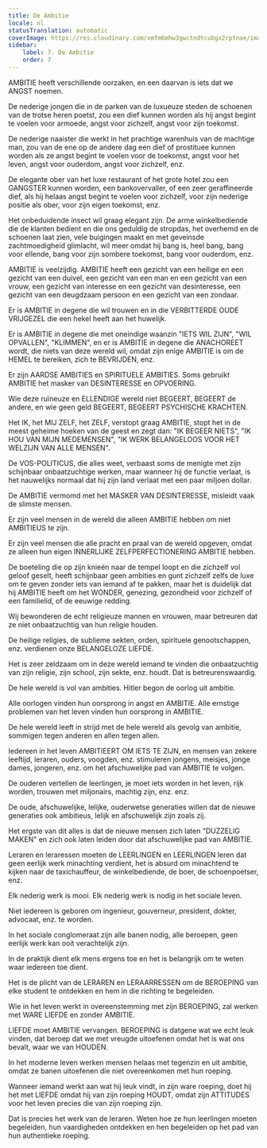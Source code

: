 ```yaml
---
title: De Ambitie
locale: nl
statusTranslation: automatic
coverImage: https://res.cloudinary.com/xmfm6mhw3gwctndtcubgx2rptnae/image/upload/v1740337243/small_cover_educacion_fundamental_a051170f1c.webp
sidebar:
    label: 7. De Ambitie
    order: 7
---
```

AMBITIE heeft verschillende oorzaken, en een daarvan is iets dat we ANGST noemen.

De nederige jongen die in de parken van de luxueuze steden de schoenen van de trotse heren poetst, zou een dief kunnen worden als hij angst begint te voelen voor armoede, angst voor zichzelf, angst voor zijn toekomst.

De nederige naaister die werkt in het prachtige warenhuis van de machtige man, zou van de ene op de andere dag een dief of prostituee kunnen worden als ze angst begint te voelen voor de toekomst, angst voor het leven, angst voor ouderdom, angst voor zichzelf, enz.

De elegante ober van het luxe restaurant of het grote hotel zou een GANGSTER kunnen worden, een bankovervaller, of een zeer geraffineerde dief, als hij helaas angst begint te voelen voor zichzelf, voor zijn nederige positie als ober, voor zijn eigen toekomst, enz.

Het onbeduidende insect wil graag elegant zijn. De arme winkelbediende die de klanten bedient en die ons geduldig de stropdas, het overhemd en de schoenen laat zien, vele buigingen maakt en met geveinsde zachtmoedigheid glimlacht, wil meer omdat hij bang is, heel bang, bang voor ellende, bang voor zijn sombere toekomst, bang voor ouderdom, enz.

AMBITIE is veelzijdig. AMBITIE heeft een gezicht van een heilige en een gezicht van een duivel, een gezicht van een man en een gezicht van een vrouw, een gezicht van interesse en een gezicht van desinteresse, een gezicht van een deugdzaam persoon en een gezicht van een zondaar.

Er is AMBITIE in degene die wil trouwen en in die VERBITTERDE OUDE VRIJGEZEL die een hekel heeft aan het huwelijk.

Er is AMBITIE in degene die met oneindige waanzin "IETS WIL ZIJN", "WIL OPVALLEN", "KLIMMEN", en er is AMBITIE in degene die ANACHOREET wordt, die niets van deze wereld wil, omdat zijn enige AMBITIE is om de HEMEL te bereiken, zich te BEVRIJDEN, enz.

Er zijn AARDSE AMBITIES en SPIRITUELE AMBITIES. Soms gebruikt AMBITIE het masker van DESINTERESSE en OPVOERING.

Wie deze ruïneuze en ELLENDIGE wereld niet BEGEERT, BEGEERT de andere, en wie geen geld BEGEERT, BEGEERT PSYCHISCHE KRACHTEN.

Het IK, het MIJ ZELF, het ZELF, verstopt graag AMBITIE, stopt het in de meest geheime hoeken van de geest en zegt dan: "IK BEGEER NIETS", "IK HOU VAN MIJN MEDEMENSEN", "IK WERK BELANGELOOS VOOR HET WELZIJN VAN ALLE MENSEN".

De VOS-POLITICUS, die alles weet, verbaast soms de menigte met zijn schijnbaar onbaatzuchtige werken, maar wanneer hij de functie verlaat, is het nauwelijks normaal dat hij zijn land verlaat met een paar miljoen dollar.

De AMBITIE vermomd met het MASKER VAN DESINTERESSE, misleidt vaak de slimste mensen.

Er zijn veel mensen in de wereld die alleen AMBITIE hebben om niet AMBITIEUS te zijn.

Er zijn veel mensen die alle pracht en praal van de wereld opgeven, omdat ze alleen hun eigen INNERLIJKE ZELFPERFECTIONERING AMBITIE hebben.

De boeteling die op zijn knieën naar de tempel loopt en die zichzelf vol geloof geselt, heeft schijnbaar geen ambities en gunt zichzelf zelfs de luxe om te geven zonder iets van iemand af te pakken, maar het is duidelijk dat hij AMBITIE heeft om het WONDER, genezing, gezondheid voor zichzelf of een familielid, of de eeuwige redding.

Wij bewonderen de echt religieuze mannen en vrouwen, maar betreuren dat ze niet onbaatzuchtig van hun religie houden.

De heilige religies, de sublieme sekten, orden, spirituele genootschappen, enz. verdienen onze BELANGELOZE LIEFDE.

Het is zeer zeldzaam om in deze wereld iemand te vinden die onbaatzuchtig van zijn religie, zijn school, zijn sekte, enz. houdt. Dat is betreurenswaardig.

De hele wereld is vol van ambities. Hitler begon de oorlog uit ambitie.

Alle oorlogen vinden hun oorsprong in angst en AMBITIE. Alle ernstige problemen van het leven vinden hun oorsprong in AMBITIE.

De hele wereld leeft in strijd met de hele wereld als gevolg van ambitie, sommigen tegen anderen en allen tegen allen.

Iedereen in het leven AMBITIEERT OM IETS TE ZIJN, en mensen van zekere leeftijd, leraren, ouders, voogden, enz. stimuleren jongens, meisjes, jonge dames, jongeren, enz. om het afschuwelijke pad van AMBITIE te volgen.

De ouderen vertellen de leerlingen, je moet iets worden in het leven, rijk worden, trouwen met miljonairs, machtig zijn, enz. enz.

De oude, afschuwelijke, lelijke, ouderwetse generaties willen dat de nieuwe generaties ook ambitieus, lelijk en afschuwelijk zijn zoals zij.

Het ergste van dit alles is dat de nieuwe mensen zich laten "DUZZELIG MAKEN" en zich ook laten leiden door dat afschuwelijke pad van AMBITIE.

Leraren en leraressen moeten de LEERLINGEN en LEERLINGEN leren dat geen eerlijk werk minachting verdient, het is absurd om minachtend te kijken naar de taxichauffeur, de winkelbediende, de boer, de schoenpoetser, enz.

Elk nederig werk is mooi. Elk nederig werk is nodig in het sociale leven.

Niet iedereen is geboren om ingenieur, gouverneur, president, dokter, advocaat, enz. te worden.

In het sociale conglomeraat zijn alle banen nodig, alle beroepen, geen eerlijk werk kan ooit verachtelijk zijn.

In de praktijk dient elk mens ergens toe en het is belangrijk om te weten waar iedereen toe dient.

Het is de plicht van de LERAREN en LERAARRESSEN om de BEROEPING van elke student te ontdekken en hem in die richting te begeleiden.

Wie in het leven werkt in overeenstemming met zijn BEROEPING, zal werken met WARE LIEFDE en zonder AMBITIE.

LIEFDE moet AMBITIE vervangen. BEROEPING is datgene wat we echt leuk vinden, dat beroep dat we met vreugde uitoefenen omdat het is wat ons bevalt, waar we van HOUDEN.

In het moderne leven werken mensen helaas met tegenzin en uit ambitie, omdat ze banen uitoefenen die niet overeenkomen met hun roeping.

Wanneer iemand werkt aan wat hij leuk vindt, in zijn ware roeping, doet hij het met LIEFDE omdat hij van zijn roeping HOUDT, omdat zijn ATTITUDES voor het leven precies die van zijn roeping zijn.

Dat is precies het werk van de leraren. Weten hoe ze hun leerlingen moeten begeleiden, hun vaardigheden ontdekken en hen begeleiden op het pad van hun authentieke roeping.

